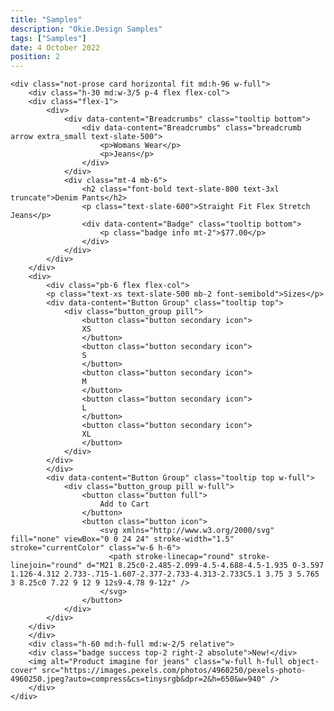 ---
title: "Samples"
description: "Okie.Design Samples"
tags: ["Samples"]
date: 4 October 2022
position: 2
---

```html-preview
<div class="not-prose card horizontal fit md:h-96 w-full">
    <div class="h-30 md:w-3/5 p-4 flex flex-col">
    <div class="flex-1">
        <div>
            <div data-content="Breadcrumbs" class="tooltip bottom">
                <div data-content="Breadcrumbs" class="breadcrumb arrow extra_small text-slate-500">
                    <p>Womans Wear</p>
                    <p>Jeans</p>
                </div>
            </div>
            <div class="mt-4 mb-6">
                <h2 class="font-bold text-slate-800 text-3xl truncate">Denim Pants</h2>
                <p class="text-slate-600">Straight Fit Flex Stretch Jeans</p>
                <div data-content="Badge" class="tooltip bottom">
                    <p class="badge info mt-2">$77.00</p>
                </div>
            </div>
        </div>
    </div>
    <div>
        <div class="pb-6 flex flex-col">
        <p class="text-xs text-slate-500 mb-2 font-semibold">Sizes</p>
        <div data-content="Button Group" class="tooltip top">
            <div class="button_group pill">
                <button class="button secondary icon">
                XS
                </button>
                <button class="button secondary icon">
                S
                </button>
                <button class="button secondary icon">
                M
                </button>
                <button class="button secondary icon">
                L
                </button>
                <button class="button secondary icon">
                XL
                </button>
            </div>
        </div>
        </div>
        <div data-content="Button Group" class="tooltip top w-full">
            <div class="button_group pill w-full">
                <button class="button full">
                    Add to Cart
                </button>
                <button class="button icon">
                    <svg xmlns="http://www.w3.org/2000/svg" fill="none" viewBox="0 0 24 24" stroke-width="1.5" stroke="currentColor" class="w-6 h-6">
                      <path stroke-linecap="round" stroke-linejoin="round" d="M21 8.25c0-2.485-2.099-4.5-4.688-4.5-1.935 0-3.597 1.126-4.312 2.733-.715-1.607-2.377-2.733-4.313-2.733C5.1 3.75 3 5.765 3 8.25c0 7.22 9 12 9 12s9-4.78 9-12z" />
                    </svg>
                </button>
            </div>
        </div>
    </div>
    </div>
    <div class="h-60 md:h-full md:w-2/5 relative">
    <div class="badge success top-2 right-2 absolute">New!</div>
    <img alt="Product imagine for jeans" class="w-full h-full object-cover" src="https://images.pexels.com/photos/4960250/pexels-photo-4960250.jpeg?auto=compress&cs=tinysrgb&dpr=2&h=650&w=940" />
    </div>
</div>
```
